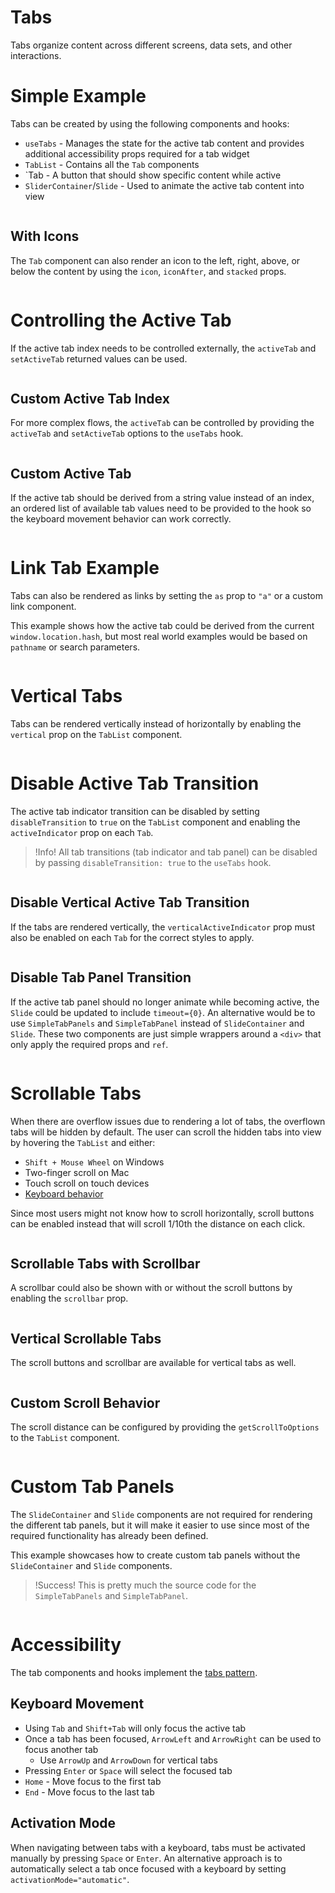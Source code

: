 # Tabs

Tabs organize content across different screens, data sets, and other
interactions.

# Simple Example

Tabs can be created by using the following components and hooks:

- `useTabs` - Manages the state for the active tab content and provides
  additional accessibility props required for a tab widget
- `TabList` - Contains all the `Tab` components
- `Tab - A button that should show specific content while active
- `SliderContainer`/`Slide` - Used to animate the active tab content into view

```demo source="./SimpleExample.tsx"

```

## With Icons

The `Tab` component can also render an icon to the left, right, above, or below
the content by using the `icon`, `iconAfter`, and `stacked` props.

```demo source="./WithIconsExample.tsx"

```

# Controlling the Active Tab

If the active tab index needs to be controlled externally, the `activeTab` and
`setActiveTab` returned values can be used.

```demo source="./ControllingTheActiveTabExample.tsx"

```

## Custom Active Tab Index

For more complex flows, the `activeTab` can be controlled by providing the
`activeTab` and `setActiveTab` options to the `useTabs` hook.

```demo source="./CustomActiveTabIndexExample.tsx"

```

## Custom Active Tab

If the active tab should be derived from a string value instead of an index, an
ordered list of available tab values need to be provided to the hook so the
keyboard movement behavior can work correctly.

```demo source="./CustomActiveTabExample.tsx"

```

# Link Tab Example

Tabs can also be rendered as links by setting the `as` prop to `"a"` or a custom
link component.

This example shows how the active tab could be derived from the current
`window.location.hash`, but most real world examples would be based on
`pathname` or search parameters.

```demo source="./LinkTabExample.tsx"

```

# Vertical Tabs

Tabs can be rendered vertically instead of horizontally by enabling the
`vertical` prop on the `TabList` component.

```demo source="./VerticalTabsExample.tsx"

```

# Disable Active Tab Transition

The active tab indicator transition can be disabled by setting
`disableTransition` to `true` on the `TabList` component and enabling the
`activeIndicator` prop on each `Tab`.

> !Info! All tab transitions (tab indicator and tab panel) can be disabled by
> passing `disableTransition: true` to the `useTabs` hook.

```demo source="./DisableActiveTabTransitionExample.tsx"

```

## Disable Vertical Active Tab Transition

If the tabs are rendered vertically, the `verticalActiveIndicator` prop must
also be enabled on each `Tab` for the correct styles to apply.

```demo source="./DisableVerticalActiveTabTransitionExample.tsx"

```

## Disable Tab Panel Transition

If the active tab panel should no longer animate while becoming active,
the `Slide` could be updated to include `timeout={0}`. An alternative would be
to use `SimpleTabPanels` and `SimpleTabPanel` instead of `SlideContainer` and
`Slide`. These two components are just simple wrappers around a `<div>` that
only apply the required props and `ref`.

```demo source="./DisableTabPanelTransitionExample.tsx"

```

# Scrollable Tabs

When there are overflow issues due to rendering a lot of tabs, the overflown
tabs will be hidden by default. The user can scroll the hidden tabs into view
by hovering the `TabList` and either:

- `Shift + Mouse Wheel` on Windows
- Two-finger scroll on Mac
- Touch scroll on touch devices
- [Keyboard behavior](#keyboard-movement)

Since most users might not know how to scroll horizontally, scroll buttons can
be enabled instead that will scroll 1/10th the distance on each click.

```demo source="./ScrollableTabsExample.tsx"

```

## Scrollable Tabs with Scrollbar

A scrollbar could also be shown with or without the scroll buttons by enabling
the `scrollbar` prop.

```demo source="./ScrollableTabsWithScrollbarExample.tsx"

```

## Vertical Scrollable Tabs

The scroll buttons and scrollbar are available for vertical tabs as well.

```demo source="./VerticalScrollableTabsExample.tsx"

```

## Custom Scroll Behavior

The scroll distance can be configured by providing the `getScrollToOptions` to
the `TabList` component.

```demo source="./CustomScrollBehaviorExample.tsx"

```

# Custom Tab Panels

The `SlideContainer` and `Slide` components are not required for rendering the
different tab panels, but it will make it easier to use since most of the
required functionality has already been defined.

This example showcases how to create custom tab panels without the `SlideContainer`
and `Slide` components.

> !Success! This is pretty much the source code for the `SimpleTabPanels` and
> `SimpleTabPanel`.

```demo source="./CustomTabPanelsExample.tsx"

```

# Accessibility

The tab components and hooks implement the
[tabs pattern](https://www.w3.org/WAI/ARIA/apg/patterns/tabs/).

## Keyboard Movement

- Using `Tab` and `Shift+Tab` will only focus the active tab
- Once a tab has been focused, `ArrowLeft` and `ArrowRight` can be used to
  focus another tab
  - Use `ArrowUp` and `ArrowDown` for vertical tabs
- Pressing `Enter` or `Space` will select the focused tab
- `Home` - Move focus to the first tab
- `End` - Move focus to the last tab

## Activation Mode

When navigating between tabs with a keyboard, tabs must be activated manually by
pressing `Space` or `Enter`. An alternative approach is to automatically select
a tab once focused with a keyboard by setting `activationMode="automatic"`.

```demo source="./ActivationModeExample.tsx"

```
